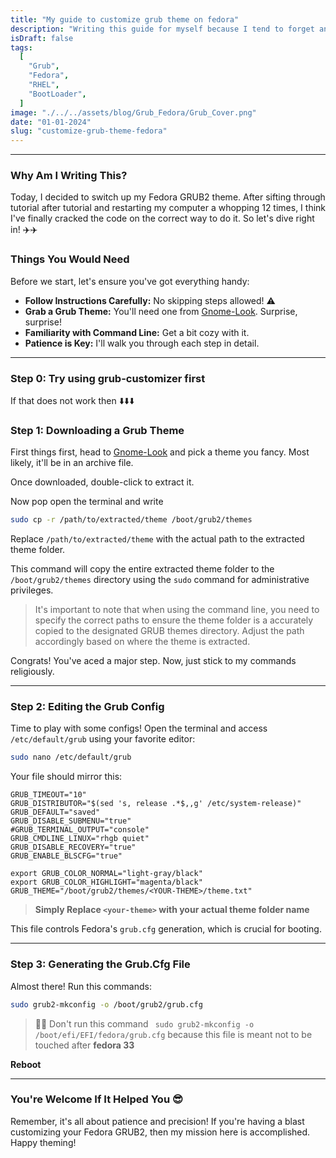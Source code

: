 ```yaml
---
title: "My guide to customize grub theme on fedora"
description: "Writing this guide for myself because I tend to forget and get stuck, doing this. Changing Grub2 theme Fedora"
isDraft: false
tags:
  [
    "Grub",
    "Fedora",
    "RHEL",
    "BootLoader",
  ]
image: "./../../assets/blog/Grub_Fedora/Grub_Cover.png"
date: "01-01-2024"
slug: "customize-grub-theme-fedora"
---
```



---

### **Why Am I Writing This?**

Today, I decided to switch up my Fedora GRUB2 theme. After sifting through tutorial after tutorial and restarting my computer a whopping 12 times, I think I've finally cracked the code on the correct way to do it. So let's dive right in! ✈️✈️

### **Things You Would Need**

Before we start, let's ensure you've got everything handy:

- **Follow Instructions Carefully:** No skipping steps allowed! ⚠️
- **Grab a Grub Theme:** You'll need one from [Gnome-Look](https://www.gnome-look.org/browse?cat=109&ord=rating). Surprise, surprise!
- **Familiarity with Command Line:** Get a bit cozy with it.
- **Patience is Key:** I'll walk you through each step in detail.

---

### **Step 0: Try <b class="text-green-600">using grub-customizer</b> first**

If that does not work then  ⬇️⬇️⬇️

### **Step 1: Downloading a Grub Theme**

First things first, head to [Gnome-Look](https://www.gnome-look.org/browse?cat=109&ord=rating) and pick a theme you fancy. Most likely, it'll be in an archive file.

Once downloaded, double-click to extract it.

Now pop open the terminal and write

```bash
sudo cp -r /path/to/extracted/theme /boot/grub2/themes
```

Replace `/path/to/extracted/theme` with the actual path to the extracted theme folder.

This command will copy the entire extracted theme folder to the `/boot/grub2/themes` directory using the `sudo` command for administrative privileges.

> It's important to note that when using the command line, you need to specify the correct paths to ensure the theme folder is a accurately copied to the designated GRUB themes directory. Adjust the path accordingly based on where the theme is extracted.

Congrats! You've aced a major step. Now, just stick to my commands religiously.

---

### **Step 2: Editing the Grub Config**

Time to play with some configs! Open the terminal and access `/etc/default/grub` using your favorite editor:

```bash
sudo nano /etc/default/grub
```

Your file should mirror this:

```plaintext
GRUB_TIMEOUT="10"
GRUB_DISTRIBUTOR="$(sed 's, release .*$,,g' /etc/system-release)"
GRUB_DEFAULT="saved"
GRUB_DISABLE_SUBMENU="true"
#GRUB_TERMINAL_OUTPUT="console"
GRUB_CMDLINE_LINUX="rhgb quiet"
GRUB_DISABLE_RECOVERY="true"
GRUB_ENABLE_BLSCFG="true"

export GRUB_COLOR_NORMAL="light-gray/black"
export GRUB_COLOR_HIGHLIGHT="magenta/black"
GRUB_THEME="/boot/grub2/themes/<YOUR-THEME>/theme.txt"
```

> **Simply Replace `<your-theme>` with your actual theme folder name**

This file controls Fedora's `grub.cfg` generation, which is crucial for booting.

---

### **Step 3: Generating the Grub.Cfg File**

Almost there! Run this commands:

```bash
sudo grub2-mkconfig -o /boot/grub2/grub.cfg
```

> 🚫🚫 Don't run this command ` sudo grub2-mkconfig -o /boot/efi/EFI/fedora/grub.cfg` because this file is meant not to be touched after **fedora 33**

**Reboot**

---

### **You're Welcome If It Helped You** 😎

Remember, it's all about patience and precision! If you're having a blast customizing your Fedora GRUB2, then my mission here is accomplished. Happy theming!